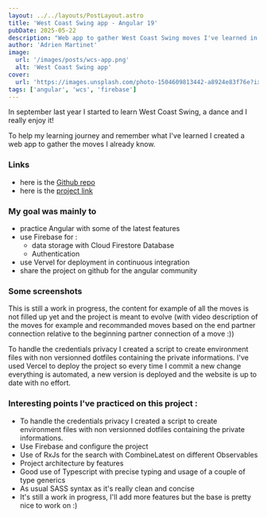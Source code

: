 ```yaml
---
layout: ../../layouts/PostLayout.astro
title: 'West Coast Swing app - Angular 19'
pubDate: 2025-05-22
description: "Web app to gather West Coast Swing moves I've learned in an angular latest version app with Firebase and Vercel"
author: 'Adrien Martinet'
image:
  url: '/images/posts/wcs-app.png'
  alt: 'West Coast Swing app'
cover:
  url: 'https://images.unsplash.com/photo-1504609813442-a8924e83f76e?ixlib=rb-4.1.0&ixid=M3wxMjA3fDB8MHxwaG90by1wYWdlfHx8fGVufDB8fHx8fA%3D%3D&auto=format&fit=crop&w=1600&h=500&dpr=1'
tags: ['angular', 'wcs', 'firebase']
---
```



In september last year I started to learn West Coast Swing, a dance and I really enjoy it!

To help my learning journey and remember what I've learned I created a web app to gather the moves I already know.

### Links

- here is the [Github repo](https://github.com/Yexan/wcs-moves)
- here is the [project link](https://wcs.adrienmartinet.com/)

### My goal was mainly to

- practice Angular with some of the latest features
- use Firebase for :
  - data storage with Cloud Firestore Database
  - Authentication
- use Vervel for deployment in continuous integration
- share the project on github for the angular community

### Some screenshots

This is still a work in progress, the content for example of all the moves is not filled up yet and the project is meant to evolve (with video description of the moves for example and recommanded moves based on the end partner connection relative to the beginning partner connection of a move :))

<Gallery folder="wcs"></Gallery>

To handle the credentials privacy I created a script to create environment files with non versionned dotfiles containing the private informations.
I've used Vercel to deploy the project so every time I commit a new change everything is automated, a new version is deployed and the website is up to date with no effort.

### Interesting points I've practiced on this project :

- To handle the credentials privacy I created a script to create environment files with non versionned dotfiles containing the private informations.
- Use Firebase and configure the project
- Use of RxJs for the search with CombineLatest on different Observables
- Project architecture by features
- Good use of Typescript with precise typing and usage of a couple of type generics
- As usual SASS syntax as it's really clean and concise
- It's still a work in progress, I'll add more features but the base is pretty nice to work on :)
